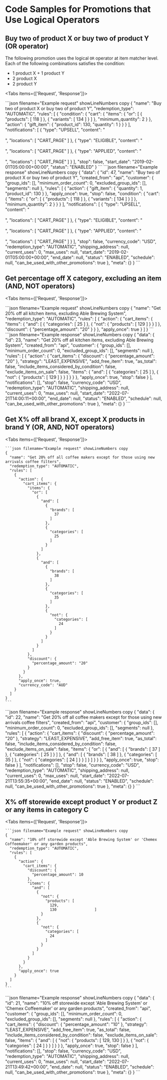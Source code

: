 # Code Samples for Promotions that Use Logical Operators 

## Buy two of product X or buy two of product Y (OR operator) 

The following promotion uses the logical `OR` operator at item matcher level. Each of the following combinations satisfies the condition:
* 1 product X + 1 product Y
* 2 product X
* 2 product Y

<Tabs items={['Request', 'Response']}>

  <Tab>
    ```json filename="Example request" showLineNumbers copy
    {
      "name": "Buy two of product X or buy two of product Y",
      "redemption_type": "AUTOMATIC",
      "rules": [
        {
          "condition": {
            "cart": {
              "items": {
                "or": [
                  {
                    "products": [
                      118
                    ]
                  },
                  {
                    "variants": [
                      134
                    ]
                  }
                ]
              },
              "minimum_quantity": 2
            }
          },
          "action": {
            "gift_item": {
              "product_id": 130,
              "quantity": 1
            }
          }
        }
      ],
      "notifications": [
        {
          "type": "UPSELL",
          "content": "<div>&nbsp;</div>",
          "locations": [
            "CART_PAGE"
          ]
        },
        {
          "type": "ELIGIBLE",
          "content": "<div>&nbsp;</div>",
          "locations": [
            "CART_PAGE"
          ]
        },
        {
          "type": "APPLIED",
          "content": "<div>&nbsp;</div>",
          "locations": [
            "CART_PAGE"
          ]
        }
      ],
      "stop": false,
      "start_date": "2019-02-01T05:00:00+00:00",
      "status": "ENABLED"
    }
    ```
  </Tab>
  <Tab>
    ```json filename="Example response" showLineNumbers copy
    {
      "data": {
        "id": 47,
        "name": "Buy two of product X or buy two of product Y",
        "created_from": "api",
        "customer": {
          "group_ids": [],
          "minimum_order_count": 0,
          "excluded_group_ids": [],
          "segments": null
        },
        "rules": [
          {
            "action": {
              "gift_item": {
                "quantity": 1,
                "product_id": 130
              }
            },
            "apply_once": true,
            "stop": false,
            "condition": {
              "cart": {
                "items": {
                  "or": [
                    {
                      "products": [
                        118
                      ]
                    },
                    {
                      "variants": [
                        134
                      ]
                    }
                  ]
                },
                "minimum_quantity": 2
              }
            }
          }
        ],
        "notifications": [
          {
            "type": "UPSELL",
            "content": "<div>&nbsp;</div>",
            "locations": [
              "CART_PAGE"
            ]
          },
          {
            "type": "ELIGIBLE",
            "content": "<div>&nbsp;</div>",
            "locations": [
              "CART_PAGE"
            ]
          },
          {
            "type": "APPLIED",
            "content": "<div>&nbsp;</div>",
            "locations": [
              "CART_PAGE"
            ]
          }
        ],
        "stop": false,
        "currency_code": "USD",
        "redemption_type": "AUTOMATIC",
        "shipping_address": null,
        "current_uses": 0,
        "max_uses": null,
        "start_date": "2019-02-01T05:00:00+00:00",
        "end_date": null,
        "status": "ENABLED",
        "schedule": null,
        "can_be_used_with_other_promotions": true
      },
      "meta": {}
    }
    ```
  </Tab>
</Tabs>

## Get percentage off X category, excluding an item (AND, NOT operators)

<Tabs items={['Request', 'Response']}>

  <Tab>
    ```json filename="Example request" showLineNumbers copy
    {
      "name": "Get 20% off all kitchen items, excluding Able Brewing System",
      "redemption_type": "AUTOMATIC",
      "rules": [
        {
          "action": {
            "cart_items": {
              "items": {
                "and": [
                  {
                    "categories": [
                      25
                    ]
                  },
                  {
                    "not": {
                      "products": [
                        129
                      ]
                    }
                  }
                ]
              },
              "discount": {
                "percentage_amount": "20"
              }
            }
          },
          "apply_once": true
        }
      ]
    }
    ```

  </Tab>
  <Tab>
    ```json filename="Example response" showLineNumbers copy
    {
      "data": {
        "id": 23,
        "name": "Get 20% off all kitchen items, excluding Able Brewing System",
        "created_from": "api",
        "customer": {
          "group_ids": [],
          "minimum_order_count": 0,
          "excluded_group_ids": [],
          "segments": null
        },
        "rules": [
          {
            "action": {
              "cart_items": {
                "discount": {
                  "percentage_amount": "20"
                },
                "strategy": "LEAST_EXPENSIVE",
                "add_free_item": true,
                "as_total": false,
                "include_items_considered_by_condition": false,
                "exclude_items_on_sale": false,
                "items": {
                  "and": [
                    {
                      "categories": [
                        25
                      ]
                    },
                    {
                      "not": {
                        "products": [
                          129
                        ]
                      }
                    }
                  ]
                }
              }
            },
            "apply_once": true,
            "stop": false
          }
        ],
        "notifications": [],
        "stop": false,
        "currency_code": "USD",
        "redemption_type": "AUTOMATIC",
        "shipping_address": null,
        "current_uses": 0,
        "max_uses": null,
        "start_date": "2022-07-21T14:00:11+00:00",
        "end_date": null,
        "status": "ENABLED",
        "schedule": null,
        "can_be_used_with_other_promotions": true
      },
      "meta": {}
    }
    ```
  </Tab>
</Tabs>

## Get X% off all brand X, except X products in brand Y (OR, AND, NOT operators)

<Tabs items={['Request', 'Response']}>
  <Tab>

    ```json filename="Example request" showLineNumbers copy
    {
      "name": "Get 20% off all coffee makers except for those using new arrivals coffee filters",
      "redemption_type": "AUTOMATIC",
      "rules": [
        {
          "action": {
            "cart_items": {
              "items": {
                "or": [
                  {
                    "and": [
                      {
                        "brands": [
                          37
                        ]
                      },
                      {
                        "categories": [
                          25
                        ]
                      }
                    ]
                  },
                  {
                    "and": [
                      {
                        "brands": [
                          38
                        ]
                      },
                      {
                        "categories": [
                          35
                        ]
                      },
                      {
                        "not": {
                          "categories": [
                            24
                          ]
                        }
                      }
                    ]
                  }
                ]
              },
              "discount": {
                "percentage_amount": "20"
              }
            }
          },
          "apply_once": true,
          "currency_code": "AUD"
        }
      ]
    }
    ```

  </Tab>
  <Tab>
    ```json filename="Example response" showLineNumbers copy
    {
      "data": {
        "id": 22,
        "name": "Get 20% off all coffee makers except for those using new arrivals coffee filters",
        "created_from": "api",
        "customer": {
          "group_ids": [],
          "minimum_order_count": 0,
          "excluded_group_ids": [],
          "segments": null
        },
        "rules": [
          {
            "action": {
              "cart_items": {
                "discount": {
                  "percentage_amount": "20"
                },
                "strategy": "LEAST_EXPENSIVE",
                "add_free_item": true,
                "as_total": false,
                "include_items_considered_by_condition": false,
                "exclude_items_on_sale": false,
                "items": {
                  "or": [
                    {
                      "and": [
                        {
                          "brands": [
                            37
                          ]
                        },
                        {
                          "categories": [
                            25
                          ]
                        }
                      ]
                    },
                    {
                      "and": [
                        {
                          "brands": [
                            38
                          ]
                        },
                        {
                          "categories": [
                            35
                          ]
                        },
                        {
                          "not": {
                            "categories": [
                              24
                            ]
                          }
                        }
                      ]
                    }
                  ]
                }
              }
            },
            "apply_once": true,
            "stop": false
          }
        ],
        "notifications": [],
        "stop": false,
        "currency_code": "USD",
        "redemption_type": "AUTOMATIC",
        "shipping_address": null,
        "current_uses": 0,
        "max_uses": null,
        "start_date": "2022-07-21T13:55:35+00:00",
        "end_date": null,
        "status": "ENABLED",
        "schedule": null,
        "can_be_used_with_other_promotions": true
      },
      "meta": {}
    }
    ```
  </Tab>
</Tabs>

## X% off storewide except product Y or product Z or any items in category C

<Tabs items={['Request', 'Response']}>
  <Tab>

    ```json filename="Example request" showLineNumbers copy
    {
      "name": "10% off storewide except 'Able Brewing System' or 'Chemex Coffeemaker' or any garden products",
      "redemption_type": "AUTOMATIC",
      "rules": [
        {
          "action": {
            "cart_items": {
              "discount": {
                "percentage_amount": 10
              },
              "items": {
                "and": [
                  {
                    "not": {
                      "products": [
                        129,
                        130                 ]
                    }
                  },
                  {
                    "not": {
                      "categories": [
                        24
                      ]
                    }
                  }
                ]
              }
            }
          },
          "apply_once": true
        }
      ]
    }
    ```

  </Tab>
  <Tab>
    ```json filename="Example response" showLineNumbers copy
    {
      "data": {
        "id": 21,
        "name": "10% off storewide except 'Able Brewing System' or 'Chemex Coffeemaker' or any garden products",
        "created_from": "api",
        "customer": {
            "group_ids": [],
            "minimum_order_count": 0,
            "excluded_group_ids": [],
            "segments": null
        },
        "rules": [
          {
            "action": {
              "cart_items": {
                "discount": {
                    "percentage_amount": "10"
                },
                "strategy": "LEAST_EXPENSIVE",
                "add_free_item": true,
                "as_total": false,
                "include_items_considered_by_condition": false,
                "exclude_items_on_sale": false,
                "items": {
                  "and": [
                    {
                      "not": {
                        "products": [
                          129,
                          130
                        ]
                      }
                    },
                    {
                      "not": {
                        "categories": [
                          24
                        ]
                      }
                    }
                  ]
                }
              }
            },
            "apply_once": true,
            "stop": false
          }
        ],
        "notifications": [],
        "stop": false,
        "currency_code": "USD",
        "redemption_type": "AUTOMATIC",
        "shipping_address": null,
        "current_uses": 0,
        "max_uses": null,
        "start_date": "2022-07-21T13:49:42+00:00",
        "end_date": null,
        "status": "ENABLED",
        "schedule": null,
        "can_be_used_with_other_promotions": true
      },
      "meta": {}
    }
    ```
  </Tab>
</Tabs>
